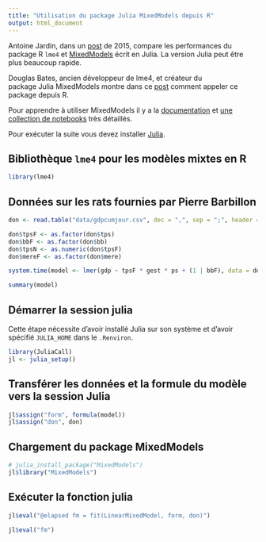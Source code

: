 ```yaml
---
title: "Utilisation du package Julia MixedModels depuis R"
output: html_document
---
```


Antoine Jardin, dans un [post](http://osc.cnrs.fr/RT20/2015/local/documents/S4_Jardin.html) 
de 2015, compare les performances du package R `lme4` et 
[MixedModels](https://github.com/dmbates/MixedModels) écrit en Julia.
La version Julia peut être plus beaucoup rapide.

Douglas Bates, ancien développeur de lme4, et créateur du  
package Julia MixedModels montre dans ce [post](https://rpubs.com/dmbates/377897) 
comment appeler ce package depuis R.

Pour apprendre à utiliser MixedModels il y a la [documentation](https://dmbates.github.io/MixedModels.jl/stable/)
et [une collection de notebooks](https://github.com/dmbates/MixedModelsinJulia) très détaillés.

Pour exécuter la suite vous devez installer [Julia](https://julialang.org/downloads/).

## Bibliothèque `lme4` pour les modèles mixtes en R

```r
library(lme4)
```

## Données sur les rats fournies par Pierre Barbillon

```r
don <- read.table("data/gdpcumjour.csv", dec = ",", sep = ";", header = TRUE)

don$tpsF <- as.factor(don$tps)
don$bbF <- as.factor(don$bb)
don$tpsN <- as.numeric(don$tpsF)
don$mereF <- as.factor(don$mere)
```

```r
system.time(model <- lmer(gdp ~ tpsF * gest * ps + (1 | bbF), data = don))
```

```r
summary(model)
```

## Démarrer la session julia

Cette étape nécessite d'avoir installé Julia sur son système et d'avoir spécifié `JULIA_HOME` dans le `.Renviron`.

```r
library(JuliaCall)
jl <- julia_setup() 
```

## Transférer les données et la formule du modèle vers la session Julia 

```r
jl$assign("form", formula(model))
jl$assign("don", don)
```

## Chargement du package MixedModels

```r
# julia_install_package("MixedModels")
jl$library("MixedModels")
```

## Exécuter la fonction julia

```r
jl$eval("@elapsed fm = fit(LinearMixedModel, form, don)")
```

```r
jl$eval("fm")
```
